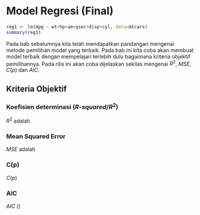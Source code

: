 # Model Regresi (Final)

```r
reg1 <- lm(mpg ~ wt+hp+am+qsec+disp+cyl, data=mtcars)
summary(reg1)
```

Pada bab sebelumnya kita telah mendapatkan pandangan mengenai metode pemilihan model yang terbaik. Pada bab ini kita coba akan membuat model terbaik dengan mempelajari terlebih dulu bagaimana kriteria objektif pemilihannya. Pada rilis ini akan coba dijelaskan sekilas mengenai $R^2$, $MSE$, $C(p)$ dan $AIC$.

## Kriteria Objektif

### Koefisien determinasi (_R-squared_/$R^2$)

$R^2$ adalah

### Mean Squared Error

$MSE$ adalah

### C(p)

$C(p)$

### AIC

$AIC$ ()